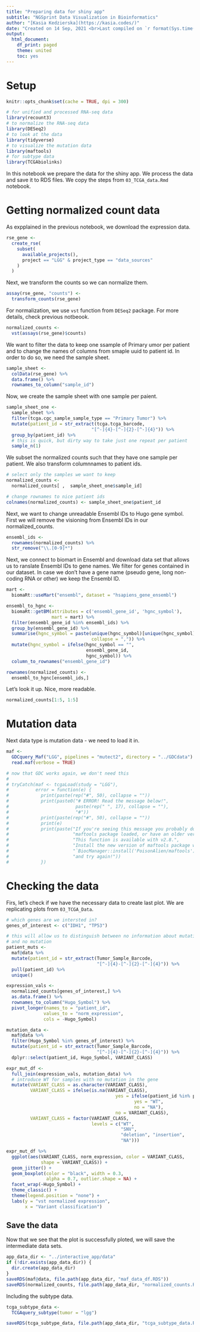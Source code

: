 ```yaml
---
title: "Preparing data for shiny app"
subtitle: "NGSprint Data Visualization in Bioinformatics"
author: "[Kasia Kedzierska](https://kasia.codes/)"
date: "Created on 14 Sep, 2021 <br>Last compiled on `r format(Sys.time(), '%d %b, %Y')`"
output:
  html_document:
    df_print: paged
    theme: united
    toc: yes
---
```


# Setup

```r
knitr::opts_chunk$set(cache = TRUE, dpi = 300)
```

```r
# for unified and processed RNA-seq data
library(recount3)
# to normalize the RNA-seq data 
library(DESeq2) 
# to look at the data
library(tidyverse)
# to visualize the mutation data
library(maftools)
# for subtype data
library(TCGAbiolinks)
```

In this notebook we prepare the data for the shiny app. We process the data and save it to RDS files. We copy the steps from `03_TCGA_data.Rmd` notebook.

# Getting normalized count data

As expplained in the previous notebook, we download the expression data.

```r
rse_gene <- 
  create_rse(
    subset(
      available_projects(),
      project == "LGG" & project_type == "data_sources"
    )
  )
```

Next, we transform the counts so we can normalize them.

```r
assay(rse_gene, "counts") <- 
  transform_counts(rse_gene)
```

For normalization, we use `vst` function from `DESeq2` package. For more details, check previous notbeook.

```r
normalized_counts <- 
  vst(assays(rse_gene)$counts)
```

We want to filter the data to keep one ssample of Primary umor per patient and to change the names of columns from smaple uuid to patient id. In order to do so, we need the sample sheet.

```r
sample_sheet <-
  colData(rse_gene) %>%
  data.frame() %>%
  rownames_to_column("sample_id")
```

Now, we create the sample sheet with one sample per paient.

```r
sample_sheet_one <-
  sample_sheet %>%
  filter(tcga.cgc_sample_sample_type == "Primary Tumor") %>%
  mutate(patient_id = str_extract(tcga.tcga_barcode, 
                                "[^-]{4}-[^-]{2}-[^-]{4}")) %>%
  group_by(patient_id) %>%
  # this is quick, but dirty way to take just one repeat per patient
  sample_n(1)
```

We subset the normalized counts such that they have one sample per patient. We also transform columnnames to patient ids.

```r
# select only the samples we want to keep
normalized_counts <-
  normalized_counts[ ,  sample_sheet_one$sample_id]

# change rownames to nice patient ids
colnames(normalized_counts) <- sample_sheet_one$patient_id
```

Next, we want to change unreadable Ensembl IDs to Hugo gene symbol. First we will remove the visioning from Ensembl IDs in our normalized_counts.

```r
ensembl_ids <- 
  rownames(normalized_counts) %>%
  str_remove("\\.[0-9]*")
```

Next, we connect to biomart in Ensembl and download data set that allows us to ranslate Ensembl IDs to gene names. We filter for genes contained in our dataset. In case we don't have a gene name (pseudo gene, long non-coding RNA or other) we keep the Ensembl ID.
```r
mart <- 
  biomaRt::useMart("ensembl", dataset = "hsapiens_gene_ensembl")

ensembl_to_hgnc <-
  biomaRt::getBM(attributes = c('ensembl_gene_id', 'hgnc_symbol'), 
                 mart = mart) %>%
  filter(ensembl_gene_id %in% ensembl_ids) %>%
  group_by(ensembl_gene_id) %>%
  summarise(hgnc_symbol = paste(unique(hgnc_symbol)[unique(hgnc_symbol) != ""],
                                collapse = ",")) %>%
  mutate(hgnc_symbol = ifelse(hgnc_symbol == "", 
                              ensembl_gene_id,
                              hgnc_symbol)) %>%
  column_to_rownames("ensembl_gene_id") 

rownames(normalized_counts) <-
  ensembl_to_hgnc[ensembl_ids,]
```

Let's look it up. Nice, more readable.

```r
normalized_counts[1:5, 1:5]
```

# Mutation data

Next data type is mutation data - we need to load it in.

```r
maf <-
  GDCquery_Maf("LGG", pipelines = "mutect2", directory = "../GDCdata") %>%
  read.maf(verbose = TRUE)

# now that GDC works again, we don't need this
# 
# tryCatch(maf <- tcgaLoad(study = "LGG"), 
#          error = function(e) {
#            print(paste(rep("#", 50), collapse = ""))
#            print(paste0("# ERROR! Read the message below!", 
#                         paste(rep(" ", 17), collapse = ""),
#                         "#"))
#            print(paste(rep("#", 50), collapse = ""))
#            print(e)
#            print(paste("If you're seeing this message you probably don't have",
#                        "maftools package loaded, or have an older version.", 
#                        "This function is available with v2.8.",
#                        "Install the new version of maftools package with",
#                        "`BiocManager::install('PoisonAlien/maftools')`", 
#                        "and try again!"))
#            })
```


# Checking the data 

Firs, let's check if we have the necessary data to create last plot. We are replicating plots from `03_TCGA_Data`.

```r
# which genes are we intersted in?
genes_of_interest <- c("IDH1", "TP53")

# this will allow us to distinguish between no information about mutation
# and no mutation
patient_muts <-
  maf@data %>%
  mutate(patient_id = str_extract(Tumor_Sample_Barcode, 
                                  "[^-]{4}-[^-]{2}-[^-]{4}")) %>%
  pull(patient_id) %>%
  unique()

expression_vals <-
  normalized_counts[genes_of_interest,] %>%
  as.data.frame() %>%
  rownames_to_column("Hugo_Symbol") %>%
  pivot_longer(names_to = "patient_id", 
              values_to = "norm_expression",
              cols = -Hugo_Symbol)

mutation_data <-
  maf@data %>%
  filter(Hugo_Symbol %in% genes_of_interest) %>%
  mutate(patient_id = str_extract(Tumor_Sample_Barcode, 
                                  "[^-]{4}-[^-]{2}-[^-]{4}")) %>%
  dplyr::select(patient_id, Hugo_Symbol, VARIANT_CLASS)

expr_mut_df <-
  full_join(expression_vals, mutation_data) %>%
  # introduce WT for samples with no mutation in the gene
  mutate(VARIANT_CLASS = as.character(VARIANT_CLASS),
         VARIANT_CLASS = ifelse(is.na(VARIANT_CLASS),
                                         yes = ifelse(patient_id %in% patient_muts,
                                                yes = "WT",
                                                no = "NA"), 
                                         no = VARIANT_CLASS),
         VARIANT_CLASS = factor(VARIANT_CLASS, 
                                levels = c("WT", 
                                           "SNV",
                                           "deletion", "insertion",
                                           "NA")))

expr_mut_df %>%
  ggplot(aes(VARIANT_CLASS, norm_expression, color = VARIANT_CLASS,
             shape = VARIANT_CLASS)) +
  geom_jitter() +
  geom_boxplot(color = "black", width = 0.3, 
               alpha = 0.7, outlier.shape = NA) +
  facet_wrap(~Hugo_Symbol) +
  theme_classic() +
  theme(legend.position = "none") +
  labs(y = "vst normalized expression",
       x = "Variant classification")
```


## Save the data

Now that we see that the plot is successfully ploted, we will save the intermediate data sets.

```r
app_data_dir <- "../interactive_app/data"
if (!dir.exists(app_data_dir)) {
  dir.create(app_data_dir)
}
saveRDS(maf@data, file.path(app_data_dir, "maf_data_df.RDS"))
saveRDS(normalized_counts, file.path(app_data_dir, "normalized_counts.RDS"))
```

Including the subtype data.

```r
tcga_subtype_data <-
  TCGAquery_subtype(tumor = "lgg")

saveRDS(tcga_subtype_data, file.path(app_data_dir, "tcga_subtype_data.RDS"))
```

